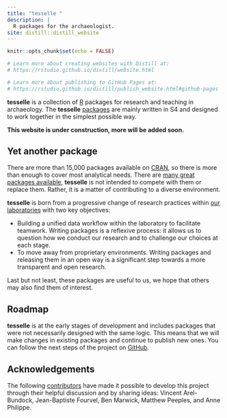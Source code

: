 ```yaml
---
title: "tesselle "
description: |
  R packages for the archaeologist.
site: distill::distill_website
---
```


```r
knitr::opts_chunk$set(echo = FALSE)

# Learn more about creating websites with Distill at:
# https://rstudio.github.io/distill/website.html

# Learn more about publishing to GitHub Pages at:
# https://rstudio.github.io/distill/publish_website.html#github-pages

```

**tesselle** is a collection of [R](https://www.r-project.org/) packages for research and teaching in archaeology. The **tesselle** [packages](packages.html) are mainly written in S4 and designed to work together in the simplest possible way.

**This website is under construction, more will be added soon.**

## Yet another package

There are more than 15,000 packages available on [CRAN](https://cran.r-project.org/), so there is more than enough to cover most analytical needs. There are [many great packages available](https://github.com/benmarwick/ctv-archaeology), **tesselle** is not intended to compete with them or replace them. Rather, it is a matter of contributing to a diverse environment.

**tesselle** is born from a progressive change of research practices within [our laboratories](about.html) with two key objectives:

* Building a unified data workflow within the laboratory to facilitate teamwork. Writing packages is a reflexive process: it allows us to question how we conduct our research and to challenge our choices at each stage. 
* To move away from proprietary environments. Writing packages and releasing them in an open way is a significant step towards a more transparent and open research.

Last but not least, these packages are useful to us, we hope that others may also find them of interest.

## Roadmap

**tesselle** is at the early stages of development and includes packages that were not necessarily designed with the same logic. This means that we will make changes in existing packages and continue to publish new ones. You can follow the next steps of the project on [GitHub](https://github.com/orgs/tesselle/projects/3).

## Acknowledgements

The following [contributors](about.html) have made it possible to develop this project through their helpful discussion and by sharing ideas: Vincent Arel-Bundock, Jean-Baptiste Fourvel, Ben Marwick, Matthew Peeples, and Anne Philippe.
